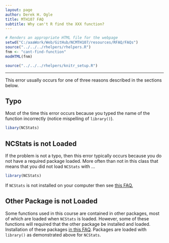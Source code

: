 ```yaml
---
layout: page
author: Derek H. Ogle
title: MTH107 FAQ
subtitle: Why can't R find the XXX function?
---
```


```r
# Renders an appropriate HTML file for the webpage
setwd("C:/aaaWork/Web/GitHub/NCMTH107/resources/RFAQ/FAQs")
source("../../../rhelpers/rhelpers.R")
fnm <- "cant-find-function"
modHTML(fnm)
```

```r
source("../../../rhelpers/knitr_setup.R")
```

----

This error usually occurs for one of three reasons described in the sections below.

## Typo

Most of the time this error occurs because you typed the name of the function incorrectly (notice mispelling of `library()`).
```r
libary(NCStats)
```


## NCStats is not Loaded

If the problem is not a typo, then this error typically occurs because you do not have a required package loaded.  More often than not in this class that means that you did not load `NCStats` with ...
```r
library(NCStats)
```

If `NCStats` is not installed on your computer then see [this FAQ.](install-NCStats.html)

## Other Package is not Loaded

Some functions used in this course are contained in other packages, most of which are loaded when `NCStats` is loaded.  However, some of these functions will required that the other package be installed and loaded.  Installation of these packages [in this FAQ](install-other-packages.html).  Packages are loaded with `library()` as demonstrated above for `NCStats`.
